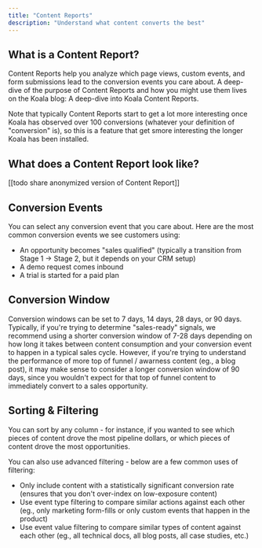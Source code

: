```yaml
---
title: "Content Reports"
description: "Understand what content converts the best"
---
```


## What is a Content Report?

Content Reports help you analyze which page views, custom events, and form submissions lead to the conversion events you care about. A deep-dive of the purpose of Content Reports and how you might use them lives on the Koala blog: <a>A deep-dive into Koala Content Reports</a>.

Note that typically Content Reports start to get a lot more interesting once Koala has observed over 100 conversions (whatever your definition of "conversion" is), so this is a feature that get smore interesting the longer Koala has been installed.

## What does a Content Report look like?

[[todo share anonymized version of Content Report]]

## Conversion Events

You can select any conversion event that you care about. Here are the most common conversion events we see customers using:

- An opportunity becomes "sales qualified" (typically a transition from Stage 1 -> Stage 2, but it depends on your CRM setup)
- A demo request comes inbound
- A trial is started for a paid plan

## Conversion Window

Conversion windows can be set to 7 days, 14 days, 28 days, or 90 days. Typically, if you're trying to determine "sales-ready" signals, we recommend using a shorter conversion window of 7-28 days depending on how long it takes between content consumption and your conversion event to happen in a typical sales cycle. However, if you're trying to understand the performance of more top of funnel / awarness content (eg., a blog post), it may make sense to consider a longer conversion window of 90 days, since you wouldn't expect for that top of funnel content to immediately convert to a sales opportunity.

## Sorting & Filtering

You can sort by any column - for instance, if you wanted to see which pieces of content drove the most pipeline dollars, or which pieces of content drove the most opportunities.

You can also use advanced filtering - below are a few common uses of filtering:

- Only include content with a statistically significant conversion rate (ensures that you don't over-index on low-exposure content)
- Use event type filtering to compare similar actions against each other (eg., only marketing form-fills or only custom events that happen in the product)
- Use event value filtering to compare similar types of content against each other (eg., all technical docs, all blog posts, all case studies, etc.)
